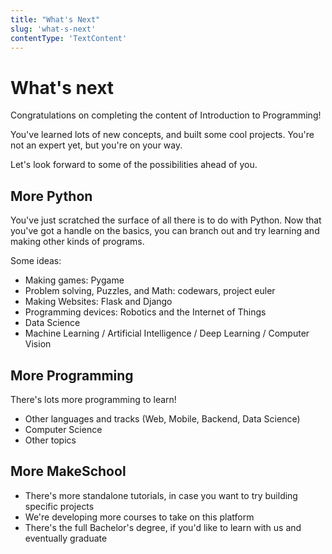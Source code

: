 ```yaml
---
title: "What's Next"
slug: 'what-s-next'
contentType: 'TextContent'
---
```


# What's next

Congratulations on completing the content of Introduction to Programming!

You've learned lots of new concepts, and built some cool projects. You're not an expert yet, but
you're on your way.

Let's look forward to some of the possibilities ahead of you.

## More Python

You've just scratched the surface of all there is to do with Python. Now that you've got a handle on
the basics, you can branch out and try learning and making other kinds of programs.

Some ideas:

- Making games: Pygame
- Problem solving, Puzzles, and Math: codewars, project euler
- Making Websites: Flask and Django
- Programming devices: Robotics and the Internet of Things
- Data Science
- Machine Learning / Artificial Intelligence / Deep Learning / Computer Vision

## More Programming

There's lots more programming to learn!

- Other languages and tracks (Web, Mobile, Backend, Data Science)
- Computer Science
- Other topics

## More MakeSchool

- There's more standalone tutorials, in case you want to try building specific projects
- We're developing more courses to take on this platform
- There's the full Bachelor's degree, if you'd like to learn with us and eventually graduate
